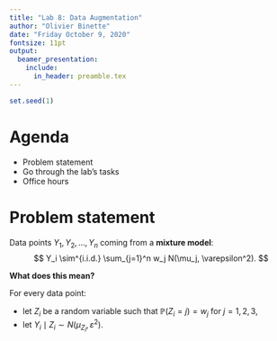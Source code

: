 ```yaml
---
title: "Lab 8: Data Augmentation"
author: "Olivier Binette"
date: "Friday October 9, 2020"
fontsize: 11pt
output: 
  beamer_presentation:
    include:
      in_header: preamble.tex
---
```


```r
set.seed(1)
```

# Agenda

- Problem statement
- Go through the lab's tasks
- Office hours

#
\section{Problem statement}

# Problem statement

Data points $Y_1, Y_2, \dots, Y_n$ coming from a **mixture model**:
$$
  Y_i \sim^{i.i.d.} \sum_{j=1}^n w_j N(\mu_j, \varepsilon^2).
$$
\pause

**What does this mean?**\pause

For every data point:\pause

- let $Z_i$ be a random variable such that $\mathbb{P}(Z_i = j) = w_j$ for $j=1,2,3$,\pause
- let $Y_i \mid Z_i \sim N(\mu_{Z_i}, \varepsilon^2)$.



